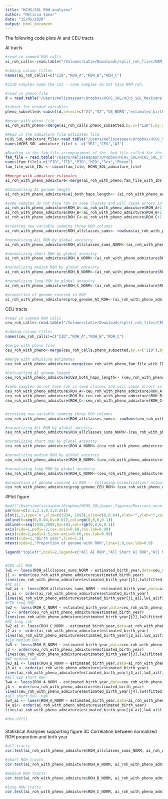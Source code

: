 ```yaml
---
title: "HCHS/SOL ROH analyses"
author: "Melissa Spear"
date: "15/05/2020"
output: html_document
---
```


The following code plots AI and CEU tracts 

AI tracts 
```r
#read in summed ROH calls 
ai_roh_calls<-read.table("/Volumes/LaCie/Downloads/split_roh_files/NAM_ROH_segments/reclassified_classes/summed_calls2/HCHS_SOL_Mexicans_alldecades_summed_NAM_ROH_calls_newclasses_080519.txt",header=F,sep='\t')

#adding column titles 
names(ai_roh_calls)=c("IID","ROH_A","ROH_B","ROH_C")

#3570 samples made the cut - some samples do not have NAM roh. 

#read in pheno file 
d = read.table("/Users/melissaspear/Dropbox/HCHS_SOL/HCHS_SOL_Mexicans_admixed_95_full_pheno_010919.txt",header=T,sep='\t')

#subset for needed variables
pheno_subsetted<-subset(d,select=c("V1","V2","US_BORN","estimated_birth_year","WEIGHT_FINAL_NORM_OVERALL"))

#merge with pheno file 
ai_roh_with_pheno<-merge(ai_roh_calls,pheno_subsetted,by.x=("IID"),by.y=c("V2"))
```


```r
#Read in the admixture file estimates file 
HCHS_SOL_admixture_file<-read.table("/Users/melissaspear/Dropbox/HCHS_SOL/HCHS_SOL_clean_set_with_Reich_NAM_CEU_YRI_hg19_FINAL_030718_forwardstrand_PRUNED.3.Q", header =F, sep = ' ')
names(HCHS_SOL_admixture_file) <- c("YRI","CEU","AI")

#Reading in the fam file accompaniment of the .bed file called for the admixture run 
fam_file = read.table("/Users/melissaspear/Dropbox/HCHS_SOL/HCHS_SOL_clean_set_with_Reich_NAM_CEU_YRI_hg19_FINAL_030718_forwardstrand_PRUNED.fam", header=F, sep = ' ')
names(fam_file)<-c("FID","IID","PID","MID","Sex","Pheno")
fam_file_with_IDs <- cbind(fam_file, HCHS_SOL_admixture_file)

##merge with admixture estimates 
ai_roh_with_pheno_admixture<-merge(ai_roh_with_pheno,fam_file_with_IDs, by.x=c("IID"),by.y=c("IID"))

#Calcualting AI genome length 
ai_roh_with_pheno_admixture$AI_both_haps_length<- (ai_roh_with_pheno_admixture$AI * 5563642548)
```

```r
#some samples do not have roh in some classes and will cause errors in the analysis pipeline so added roh of 1 BP long to all samples to fill in 0s.  
ai_roh_with_pheno_admixture$ROH_A<-ai_roh_with_pheno_admixture$ROH_A+1
ai_roh_with_pheno_admixture$ROH_B<-ai_roh_with_pheno_admixture$ROH_B+1
ai_roh_with_pheno_admixture$ROH_C<-ai_roh_with_pheno_admixture$ROH_C+1

#creating new variable summing three ROH columns 
ai_roh_with_pheno_admixture$ROH_allclasses_sums<- rowSums(ai_roh_with_pheno_admixture[,c("ROH_A", "ROH_B","ROH_C")])

#normalizing ALL ROH by global ancestry 
ai_roh_with_pheno_admixture$ROH_allclasses_sums_NORM<-(ai_roh_with_pheno_admixture$ROH_allclasses_sums)/((ai_roh_with_pheno_admixture$AI_both_haps_length)/(2)) 

#normalizing short ROH by global ancestry 
ai_roh_with_pheno_admixture$ROH_A_NORM<-(ai_roh_with_pheno_admixture$ROH_A)/((ai_roh_with_pheno_admixture$AI_both_haps_length)/(2)) 

#normalizing medium ROH by global ancestry 
ai_roh_with_pheno_admixture$ROH_B_NORM<-(ai_roh_with_pheno_admixture$ROH_B)/((ai_roh_with_pheno_admixture$AI_both_haps_length)/(2)) 

#normalizing long ROH by global ancestry 
ai_roh_with_pheno_admixture$ROH_C_NORM<-(ai_roh_with_pheno_admixture$ROH_C)/((ai_roh_with_pheno_admixture$AI_both_haps_length)/(2)) 

#proportion of genome covered in ROH 
ai_roh_with_pheno_admixture$prop_genome_AI_ROH<-(ai_roh_with_pheno_admixture$ROH_allclasses_sums_NORM * 2781821274)
```


CEU tracts 

```r
#read in summed ROH calls 
ceu_roh_calls<-read.table("/Volumes/LaCie/Downloads/split_roh_files/CEU_ROH_segments/reclassified_classes/summed_calls/HCHS_SOL_Mexicans_alldecades_summed_CEU_ROH_calls_newclasses_051520.txt",header=F,sep='\t')

#adding column titles 
names(ceu_roh_calls)=c("IID","ROH_A","ROH_B","ROH_C")

#merge with pheno file 
ceu_roh_with_pheno<-merge(ceu_roh_calls,pheno_subsetted,by.x=("IID"),by.y=c("V2"))
```


```r
#merge with admixture estimates 
ceu_roh_with_pheno_admixture<-merge(ceu_roh_with_pheno,fam_file_with_IDs, by.x=c("IID"),by.y=c("IID"))

#Calcualting AI genome length 
ceu_roh_with_pheno_admixture$CEU_both_haps_length<- (ceu_roh_with_pheno_admixture$CEU * 5563642548)
```

```r
#some samples do not have roh in some classes and will cause errors in the analysis pipeline so added roh of 1 BP long to all samples to fill in 0s.  
ceu_roh_with_pheno_admixture$ROH_A<-ceu_roh_with_pheno_admixture$ROH_A+1
ceu_roh_with_pheno_admixture$ROH_B<-ceu_roh_with_pheno_admixture$ROH_B+1
ceu_roh_with_pheno_admixture$ROH_C<-ceu_roh_with_pheno_admixture$ROH_C+1


#creating new variable summing three ROH columns 
ceu_roh_with_pheno_admixture$ROH_allclasses_sums<- rowSums(ceu_roh_with_pheno_admixture[,c("ROH_A", "ROH_B","ROH_C")])

#normalizing ALL ROH by global ancestry 
ceu_roh_with_pheno_admixture$ROH_allclasses_sums_NORM<-(ceu_roh_with_pheno_admixture$ROH_allclasses_sums)/((ceu_roh_with_pheno_admixture$CEU_both_haps_length)/(2)) 

#normalizing short ROH by global ancestry 
ceu_roh_with_pheno_admixture$ROH_A_NORM<-(ceu_roh_with_pheno_admixture$ROH_A)/((ceu_roh_with_pheno_admixture$CEU_both_haps_length)/(2)) 

#normalizing medium ROH by global ancestry 
ceu_roh_with_pheno_admixture$ROH_B_NORM<-(ceu_roh_with_pheno_admixture$ROH_B)/((ceu_roh_with_pheno_admixture$CEU_both_haps_length)/(2)) 

#normalizing long ROH by global ancestry 
ceu_roh_with_pheno_admixture$ROH_C_NORM<-(ceu_roh_with_pheno_admixture$ROH_C)/((ceu_roh_with_pheno_admixture$CEU_both_haps_length)/(2)) 

#proportion of genome covered in ROH -- following normalization? actual BP 
ceu_roh_with_pheno_admixture$prop_genome_CEU_ROH<-(ceu_roh_with_pheno_admixture$ROH_allclasses_sums_NORM * 2781821274)
```


#Plot figure 
```r
#pdf("/Users/melissaspear/Dropbox/HCHS_SOL/paper_figures/Mexicans_norm_ROH_CEU_AI_alltracts_052620_new_figure3C.pdf",height=2.25,width=2.375,pointsize=10)
par(mar=c(2.1,2.1,0.3,0.25))
plot(1,1,type='n',xlim=c(1934, 1993),ylim=c(0,0.04),xlab="",ylab="",xaxt='n',yaxt='n')
abline(h=seq(0,0.04,by=0.01),col=rgb(0,0,0,0.1))
abline(v=seq(1930,2000,by=10),col=rgb(0,0,0,0.1))
axis(side=1,padj=-2,cex.axis=0.60,cex.lab=0.90)
axis(side=2,padj=1.5,cex.axis=0.60,cex.lab=0.90)
mtext(side=1,"Birth year",line=1.1)
mtext(side=2,"Proportion of genome with ROH",line=1.0,cex.lab=0.6)

legend("topleft",ncol=2,legend=c("All AI ROH","All Short AI ROH","All Medium AI ROH", "All Long AI ROH", "All CEU ROH","All Short CEU ROH","All Medium CEU ROH","All Long CEU ROH"), col=c("black","#D95F02","#7570B3","#E7298A","black","#D95F02","#7570B3","#E7298A"),lty=c(1,1,1,1,3,3,3,3),cex=0.4,bg="white")


#CEU all ROH 
lw1 <- loess(ROH_allclasses_sums_NORM ~ estimated_birth_year,data=ceu_roh_with_pheno_admixture)
j1 <- order(ceu_roh_with_pheno_admixture$estimated_birth_year)
lines(ceu_roh_with_pheno_admixture$estimated_birth_year[j1],lw1$fitted[j1],col="black",lwd=1,lty=3)
#AI all
lw1_ai <- loess(ROH_allclasses_sums_NORM ~ estimated_birth_year,data=ai_roh_with_pheno_admixture)
j1_ai <- order(ai_roh_with_pheno_admixture$estimated_birth_year)
lines(ai_roh_with_pheno_admixture$estimated_birth_year[j1_ai],lw1_ai$fitted[j1_ai],col="black",lwd=1)
#CEU long ROH 
lw2 <- loess(ROH_C_NORM ~ estimated_birth_year,data=ceu_roh_with_pheno_admixture)
j2 <- order(ceu_roh_with_pheno_admixture$estimated_birth_year)
lines(ceu_roh_with_pheno_admixture$estimated_birth_year[j2],lw2$fitted[j2],col="#E7298A",lwd=1,lty=3)
#AI long roh
lw2_ai <- loess(ROH_C_NORM ~ estimated_birth_year,data=ai_roh_with_pheno_admixture)
j2_ai <- order(ai_roh_with_pheno_admixture$estimated_birth_year)
lines(ai_roh_with_pheno_admixture$estimated_birth_year[j2_ai],lw2_ai$fitted[j2_ai],col="#E7298A",lwd=1)
#CEU medium ROH 
lw3 <- loess(ROH_B_NORM ~ estimated_birth_year,data=ceu_roh_with_pheno_admixture)
j3 <- order(ceu_roh_with_pheno_admixture$estimated_birth_year)
lines(ceu_roh_with_pheno_admixture$estimated_birth_year[j3],lw3$fitted[j3],col="#7570B3",lwd=1,lty=3)
#AI medium roh
lw3_ai <- loess(ROH_B_NORM ~ estimated_birth_year,data=ai_roh_with_pheno_admixture)
j3_ai <- order(ai_roh_with_pheno_admixture$estimated_birth_year)
lines(ai_roh_with_pheno_admixture$estimated_birth_year[j3_ai],lw3_ai$fitted[j3_ai],col="#7570B3",lwd=1)
#all CEU short ROH 
lw4 <- loess(ROH_A_NORM ~ estimated_birth_year,data=ceu_roh_with_pheno_admixture)
j4 <- order(ceu_roh_with_pheno_admixture$estimated_birth_year)
lines(ceu_roh_with_pheno_admixture$estimated_birth_year[j4],lw4$fitted[j4],col="#D95F02",lwd=1,lty=3)
#all short ROH -nam 
lw4_ai <- loess(ROH_A_NORM ~ estimated_birth_year,data=ai_roh_with_pheno_admixture)
j4_ai<- order(ai_roh_with_pheno_admixture$estimated_birth_year)
lines(ai_roh_with_pheno_admixture$estimated_birth_year[j4_ai],lw4_ai$fitted[j4_ai],col="#D95F02",lwd=1)

#dev.off()

```


#####
Statistical Analyses supporting figure 3C 
Correlation between normalized ROH proportion and birth year

```r
#all tracts 
cor.test(ai_roh_with_pheno_admixture$ROH_allclasses_sums_NORM, ai_roh_with_pheno_admixture$estimated_birth_year,method="kendall")
```

```r
#short ROH tracts 
cor.test(ai_roh_with_pheno_admixture$ROH_A_NORM, ai_roh_with_pheno_admixture$estimated_birth_year,method="kendall")
```

```r
#medium ROH tracts 
cor.test(ai_roh_with_pheno_admixture$ROH_B_NORM, ai_roh_with_pheno_admixture$estimated_birth_year,method="kendall")
```

```r
#long ROH tracts 
cor.test(ai_roh_with_pheno_admixture$ROH_C_NORM, ai_roh_with_pheno_admixture$estimated_birth_year,method="kendall")
```
